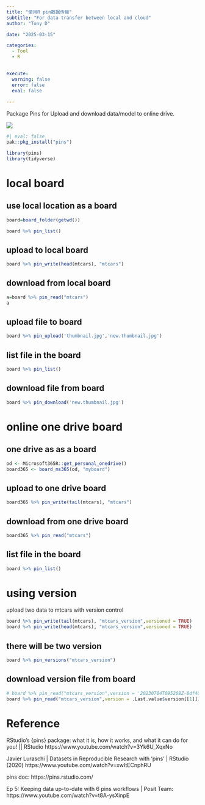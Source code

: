 ```yaml
---
title: "使用R pin数据传输"
subtitle: "For data transfer between local and cloud"
author: "Tony D"

date: "2025-03-15"

categories: 
  - Tool
  - R

  
execute:
  warning: false
  error: false
  eval: false
  
---
```


Package Pins for Upload and download data/model to online drive.

![](images/Screenshot 2023-07-04 at 6.25.10 PM.png)

```r
#| eval: false
pak::pkg_install("pins")
```

```r
library(pins)
library(tidyverse)
```


# local board

## use local location as a board

```r
board=board_folder(getwd())
```


```r
board %>% pin_list()
```


## upload to local board

```r
board %>% pin_write(head(mtcars), "mtcars")
```

## download from local board

```r
a=board %>% pin_read("mtcars")
a
```

## upload file to board

```r
board %>% pin_upload('thumbnail.jpg','new.thumbnail.jpg')
```

## list file in the board

```r
board %>% pin_list()
```


## download file from board

```r
board %>% pin_download('new.thumbnail.jpg')
```



# online one drive board 


##  one drive as as a board
```r
od <- Microsoft365R::get_personal_onedrive()
board365 <- board_ms365(od, "myboard")
```


## upload to one drive board

```r
board365 %>% pin_write(tail(mtcars), "mtcars")
```

## download from one drive board

```r
board365 %>% pin_read("mtcars")
```

## list file in the board

```r
board %>% pin_list()
```




# using version

upload two data to mtcars with version control

```r
board %>% pin_write(tail(mtcars), "mtcars_version",versioned = TRUE)
board %>% pin_write(head(mtcars), "mtcars_version",versioned = TRUE)
```

## there will be two version

```r
board %>% pin_versions("mtcars_version")
```

## download version file from board

```r
# board %>% pin_read("mtcars_version",version = '20230704T095208Z-8df40')
board %>% pin_read("mtcars_version",version = .Last.value$version[[1]])
```



# Reference

RStudio's {pins} package: what it is, how it works, and what it can do for you! \|\| RStudio https://www.youtube.com/watch?v=3Yk6U_XqxNo

Javier Luraschi \| Datasets in Reproducible Research with 'pins' \| RStudio (2020) https://www.youtube.com/watch?v=xwItECnphRU

pins doc:
https://pins.rstudio.com/

Ep 5: Keeping data up-to-date with 6 pins workflows | Posit Team:
https://www.youtube.com/watch?v=t8A-ysXinpE

